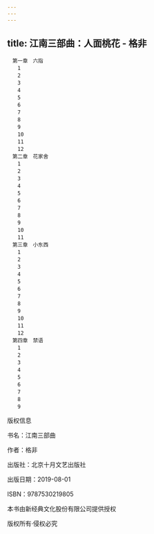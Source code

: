 ```yaml
---
---
---
```

title: 江南三部曲：人面桃花 - 格非
---


```
　第一章　六指
　　1
　　2
　　3
　　4
　　5
　　6
　　7
　　8
　　9
　　10
　　11
　　12
　第二章　花家舍
　　1
　　2
　　3
　　4
　　5
　　6
　　7
　　8
　　9
　　10
　　11
　第三章　小东西
　　1
　　2
　　3
　　4
　　5
　　6
　　7
　　8
　　9
　　10
　　11
　　12
　第四章　禁语
　　1
　　2
　　3
　　4
　　5
　　6
　　7
　　8
　　9
```

版权信息


书名：江南三部曲

作者：格非

出版社：北京十月文艺出版社

出版日期：2019-08-01

ISBN：9787530219805

本书由新经典文化股份有限公司提供授权

版权所有·侵权必究